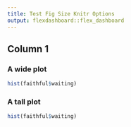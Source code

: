 ```yaml
---
title: Test Fig Size Knitr Options
output: flexdashboard::flex_dashboard
---
```


<!-- TEST -->

## Column 1

### A wide plot

```r
hist(faithful$waiting)
```

### A tall plot

```r
hist(faithful$waiting)
```

<!-- TEST -->
